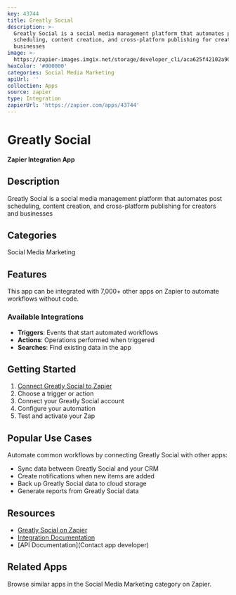 ```yaml
---
key: 43744
title: Greatly Social
description: >-
  Greatly Social is a social media management platform that automates post
  scheduling, content creation, and cross-platform publishing for creators and
  businesses
image: >-
  https://zapier-images.imgix.net/storage/developer_cli/aca625f42102a9035b23e051243875ff.png?auto=format%2Ccompress&ixlib=python-3.0.0&q=50
hexColor: '#000000'
categories: Social Media Marketing
apiUrl: ''
collection: Apps
source: zapier
type: Integration
zapierUrl: 'https://zapier.com/apps/43744'
---
```

# Greatly Social

**Zapier Integration App**

## Description

Greatly Social is a social media management platform that automates post scheduling, content creation, and cross-platform publishing for creators and businesses

## Categories

Social Media Marketing

## Features

This app can be integrated with 7,000+ other apps on Zapier to automate workflows without code.

### Available Integrations

- **Triggers**: Events that start automated workflows
- **Actions**: Operations performed when triggered
- **Searches**: Find existing data in the app

## Getting Started

1. [Connect Greatly Social to Zapier](https://zapier.com/apps/43744)
2. Choose a trigger or action
3. Connect your Greatly Social account
4. Configure your automation
5. Test and activate your Zap

## Popular Use Cases

Automate common workflows by connecting Greatly Social with other apps:

- Sync data between Greatly Social and your CRM
- Create notifications when new items are added
- Back up Greatly Social data to cloud storage
- Generate reports from Greatly Social data

## Resources

- [Greatly Social on Zapier](https://zapier.com/apps/43744)
- [Integration Documentation](https://zapier.com/apps/43744/integrations)
- [API Documentation](Contact app developer)

## Related Apps

Browse similar apps in the Social Media Marketing category on Zapier.
